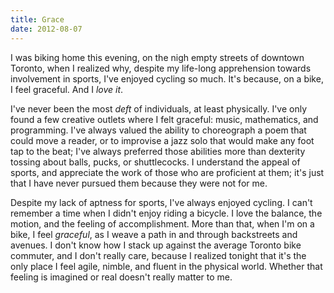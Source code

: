 ```yaml
---
title: Grace
date: 2012-08-07
---
```



I was biking home this evening, on the nigh empty streets of downtown Toronto, when I realized why, despite my life-long apprehension towards involvement in sports, I've enjoyed cycling so much. It's because, on a bike, I feel graceful. And I _love it_.



I've never been the most _deft_ of individuals, at least physically. I've only found a few creative outlets where I felt graceful: music, mathematics, and programming. I've always valued the ability to choreograph a poem that could move a reader, or to improvise a jazz solo that would make any foot tap to the beat; I've always preferred those abilities more than dexterity tossing about balls, pucks, or shuttlecocks. I understand the appeal of sports, and appreciate the work of those who are proficient at them; it's just that I have never pursued them because they were not for me.

Despite my lack of aptness for sports, I've always enjoyed cycling. I can't remember a time when I didn't enjoy riding a bicycle. I love the balance, the motion, and the feeling of accomplishment. More than that, when I'm on a bike, I feel _graceful_, as I weave a path in and through backstreets and avenues. I don't know how I stack up against the average Toronto bike commuter, and I don't really care, because I realized tonight that it's the only place I feel agile, nimble, and fluent in the physical world. Whether that feeling is imagined or real doesn't really matter to me.


  